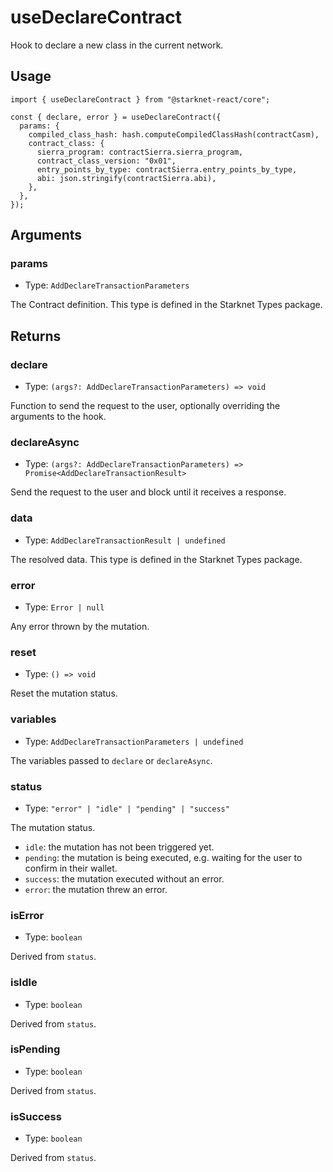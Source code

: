 # useDeclareContract

Hook to declare a new class in the current network.

## Usage

```tsx
import { useDeclareContract } from "@starknet-react/core";

const { declare, error } = useDeclareContract({
  params: {
    compiled_class_hash: hash.computeCompiledClassHash(contractCasm),
    contract_class: {
      sierra_program: contractSierra.sierra_program,
      contract_class_version: "0x01",
      entry_points_by_type: contractSierra.entry_points_by_type,
      abi: json.stringify(contractSierra.abi),
    },
  },
});
```

## Arguments

### params

- Type: `AddDeclareTransactionParameters`

The Contract definition. This type is defined in the Starknet Types package.

## Returns

### declare

- Type: `(args?: AddDeclareTransactionParameters) => void`

Function to send the request to the user, optionally overriding the arguments to the hook.

### declareAsync

- Type: `(args?: AddDeclareTransactionParameters) => Promise<AddDeclareTransactionResult>`

Send the request to the user and block until it receives a response.

### data

- Type: `AddDeclareTransactionResult | undefined`

The resolved data. This type is defined in the Starknet Types package.

### error

- Type: `Error | null`

Any error thrown by the mutation.

### reset

- Type: `() => void`

Reset the mutation status.

### variables

- Type: `AddDeclareTransactionParameters | undefined`

The variables passed to `declare` or `declareAsync`.

### status

- Type: `"error" | "idle" | "pending" | "success"`

The mutation status.

- `idle`: the mutation has not been triggered yet.
- `pending`: the mutation is being executed, e.g. waiting for the user to confirm in their wallet.
- `success`: the mutation executed without an error.
- `error`: the mutation threw an error.

### isError

- Type: `boolean`

Derived from `status`.

### isIdle

- Type: `boolean`

Derived from `status`.

### isPending

- Type: `boolean`

Derived from `status`.

### isSuccess

- Type: `boolean`

Derived from `status`.
